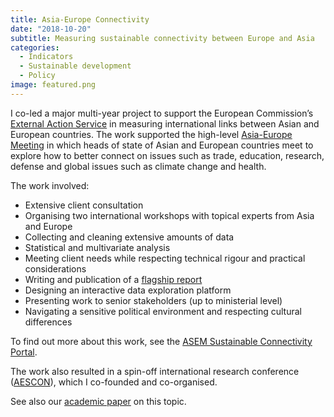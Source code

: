 ```yaml
---
title: Asia-Europe Connectivity
date: "2018-10-20"
subtitle: Measuring sustainable connectivity between Europe and Asia
categories:
  - Indicators
  - Sustainable development
  - Policy
image: featured.png  
---
```


I co-led a major multi-year project to support the European Commission's [External Action Service](https://www.eeas.europa.eu/_en) in measuring international links between Asian and European countries. The work supported the high-level [Asia-Europe Meeting](https://www.aseminfoboard.org/) in which heads of state of Asian and European countries meet to explore how to better connect on issues such as trade, education, research, defense and global issues such as climate change and health.

The work involved:

* Extensive client consultation
* Organising two international workshops with topical experts from Asia and Europe
* Collecting and cleaning extensive amounts of data
* Statistical and multivariate analysis
* Meeting client needs while respecting technical rigour and practical considerations
* Writing and publication of a [flagship report](https://composite-indicators.jrc.ec.europa.eu/asem-sustainable-connectivity/repository)
* Designing an interactive data exploration platform
* Presenting work to senior stakeholders (up to ministerial level)
* Navigating a sensitive political environment and respecting cultural differences

To find out more about this work, see the [ASEM Sustainable Connectivity Portal](https://composite-indicators.jrc.ec.europa.eu/asem-sustainable-connectivity/).

The work also resulted in a spin-off international research conference ([AESCON](https://www.aescon.org/2020/)), which I co-founded and co-organised.

See also our [academic paper](/publication/2021_asem) on this topic.
